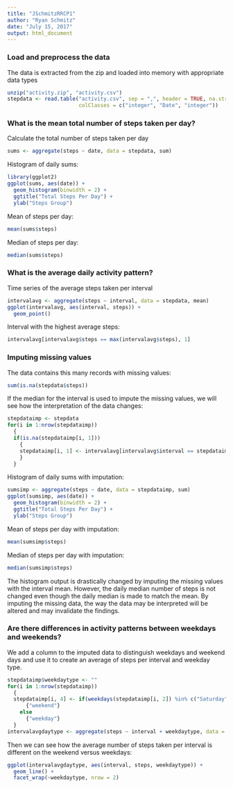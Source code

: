 ```yaml
---
title: "JSchmitzRRCP1"
author: "Ryan Schmitz"
date: "July 15, 2017"
output: html_document
---
```


### Load and preprocess the data

The data is extracted from the zip and loaded into memory with appropriate data types

```r
unzip("activity.zip", "activity.csv")
stepdata <- read.table("activity.csv", sep = ",", header = TRUE, na.strings = "NA", 
                       colClasses = c("integer", "Date", "integer"))
```

### What is the mean total number of steps taken per day?

Calculate the total number of steps taken per day

```r
sums <- aggregate(steps ~ date, data = stepdata, sum)
```

Histogram of daily sums:

```r
library(ggplot2)
ggplot(sums, aes(date)) + 
  geom_histogram(binwidth = 2) + 
  ggtitle("Total Steps Per Day") + 
  ylab("Steps Group")
```

Mean of steps per day:

```r
mean(sums$steps)
```

Median of steps per day:

```r
median(sums$steps)
```

### What is the average daily activity pattern?

Time series of the average steps taken per interval

```r
intervalavg <- aggregate(steps ~ interval, data = stepdata, mean)
ggplot(intervalavg, aes(interval, steps)) + 
  geom_point()
```

Interval with the highest average steps:

```r
intervalavg[intervalavg$steps == max(intervalavg$steps), 1]
```

### Imputing missing values

The data contains this many records with missing values:

```r
sum(is.na(stepdata$steps))
```

If the median for the interval is used to impute the missing values, we will see how the interpretation of the data changes:

```r
stepdataimp <- stepdata
for(i in 1:nrow(stepdataimp))
  {
  if(is.na(stepdataimp[i, 1]))
    {
    stepdataimp[i, 1] <- intervalavg[intervalavg$interval == stepdataimp[i, 3], 2]
    }
  }
```

Histogram of daily sums with imputation:

```r
sumsimp <- aggregate(steps ~ date, data = stepdataimp, sum)
ggplot(sumsimp, aes(date)) + 
  geom_histogram(binwidth = 2) + 
  ggtitle("Total Steps Per Day") + 
  ylab("Steps Group")
```

Mean of steps per day with imputation:

```r
mean(sumsimp$steps)
```

Median of steps per day with imputation:

```r
median(sumsimp$steps)
```

The histogram output is drastically changed by imputing the missing values with the interval mean.
However, the daily median number of steps is not changed even though the daily median is made to match the mean.
By imputing the missing data, the way the data may be interpreted will be altered and may invalidate the findings.

### Are there differences in activity patterns between weekdays and weekends?

We add a column to the imputed data to distinguish weekdays and weekend days and use it to create an average of steps per interval and weekday type.

```r
stepdataimp$weekdaytype <- ""
for(i in 1:nrow(stepdataimp))
  {
  stepdataimp[i, 4] <- if(weekdays(stepdataimp[i, 2]) %in% c("Saturday", "Sunday"))
      {"weekend"}
    else
      {"weekday"}
  }
intervalavgdaytype <- aggregate(steps ~ interval + weekdaytype, data = stepdataimp, mean)
```

Then we can see how the average number of steps taken per interval is different on the weekend versus weekdays:

```r
ggplot(intervalavgdaytype, aes(interval, steps, weekdaytype)) + 
  geom_line() + 
  facet_wrap(~weekdaytype, nrow = 2)
```
